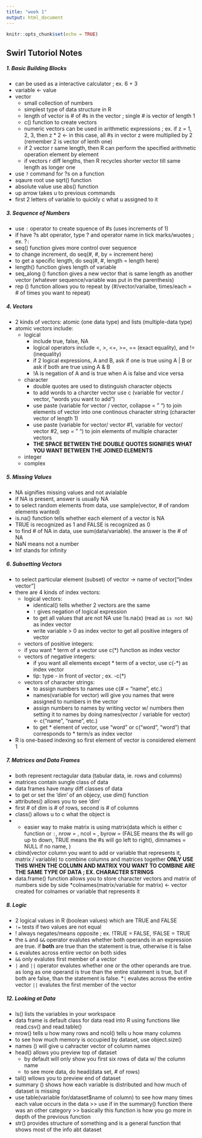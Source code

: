 ```yaml
---
title: "week 1"
output: html_document
---
```


```r
knitr::opts_chunk$set(echo = TRUE)
```

## Swirl Tutoriol Notes


##### 1. Basic Building Blocks

  * can be used as a interactive calculator ; ex. 6 + 3
  * variable <- value
  * vector 
    * small collection of numbers
    * simplest type of data structure in R
    * length of vector is # of #s in the vector ; single # is vector of length 1
    * c() function to create vectors
    * numeric vectors can be used in arithmetic expressions ; ex. if z = 1, 2, 3, then z * 2 <- in this case, all #s in vector z were multiplied by 2 (remember 2 is vector of lenth one)
    * if 2 vector r same length, then R can perform the specified arithmetic operation element by element 
    * if vectors r diff lengths, then R recycles shorter vector till same length as longer one 
  * use `?` command for ?s on a function 
  * sqaure root use sqrt() function
  * absolute value use abs() function
  * up arrow takes u to previous commands 
  * first 2 letters of variable to quickly c what u assigned to it


##### 3. Sequence of Numbers 

  * use `:` operator to create squence of #s (uses increments of 1)
  * if have ?s abt operator, type ? and operator name in tick marks/wuotes ; ex. ?`:`
  * seq() function gives more control over sequence
  * to change increment, do seq(#, #, by = increment here) 
  * to get a specific length, do seq(#, #, length = length here)
  * length() function gives length of variable
  * seq_along () function gives a new vector that is same length as another vector (whatever sequence/variable was put in the parenthesis)
  * rep () function allows you to repeat by (#/vector/varialbe, times/each = # of times you want to repeat)


##### 4. Vectors

  * 2 kinds of vectors: atomic (one data type) and lists (multiple-data type)
  * atomic vectors include:
    * logical
      * include true, false, NA
      * logical operators include <, >, <=, >=, == (exact equality), and != (inequality)
      * if 2 logical expressions, A and B, ask if one is true using A | B or ask if both are true using A & B
      * !A is negation of A and is true when A is false and vice versa
    * character
      * double quotes are used to distinguish character objects 
      * to add words to a charcter vector use c (variable for vector / vector, "words you want to add")
      * use paste (variable for vector / vector, collapse = " ") to join elements of vector into one continous character string (character vector of length 1)
      * use paste (variable for vector/ vector #1, variable for vector/ vector #2, sep = " ") to join elements of multiple character vectors 
      * **THE SPACE BETWEEN THE DOUBLE QUOTES SIGNIFIES WHAT YOU WANT BETWEEN THE JOINED ELEMENTS**
    * integer 
    * complex 


##### 5. Missing Values

  * NA signifies missing values and not avialable 
  * if NA is present, answer is usually NA
  * to select random elements from data, use sample(vector, # of random elements wanted)
  * is.na() function tells whether each element of a vector is NA
  * TRUE is recognized as 1 and FALSE is recognized as 0
  * to find # of NA in data, use sum(data/variable). the answer is the # of NA
  * NaN means not a number
  * Inf stands for infinity 


##### 6. Subsetting Vectors

  * to select particular element (subset) of vector -> name of vector["index vector"]
  * there are 4 kinds of index vectors: 
    * logical vectors:
      * identical() tells whether 2 vectors are the same
      * `!` gives negation of logical expression
      * to get all values that are not NA use !is.na(x) (read as `is not NA`) as index vector
      * write variable > 0 as index vector to get all positive integers of vector
    * vectors of positive integers:
     * if you want * term of a vector use c(*) function as index vector
    * vectors of negative integers: 
      * if you want all elements except * term of a vector, use c(-*) as index vector
      * tip: type - in front of vector ; ex. -c(*)
    * vectors of character strings: 
      * to assign numbers to names use c(# = "name", etc.)
      * names(variable for vector) will give you names that were assigned to numbers in the vector 
      * assign numbers to names by writing vector w/ numbers then setting it to names by doing names(vector / variable for vector) <- c("name", "name", etc.)
      * to get * element of vector, use "word" or c("word", "word") that corresponds to * term/s as index vector
  * R is one-based indexing so first element of vector is considered element 1


##### 7. Matrices and Data Frames 

  * both represent rectagular data (tabular data, ie. rows and columns)
  * matrices contain sungle class of data
  * data frames have many diff classes of data
  * to get or set the 'dim' of an objecy, use dim() function 
  * attributes() allows you to see 'dim'
  * first # of dim is # of rows, second is # of columns
  * class() allows u to c what the object is 
  *   * easier way to make matrix is using matrix(data which is either c function or `:`, nrow = , ncol = , byrow = (FALSE means the #s will go up to down, TRUE means the #s will go left to right), dimnames = NULL if no name, )
  * cbind(vector column you want to add or variable that represents it, matrix / variable) to combine columns and matrices together **ONLY USE THIS WHEN THE COLUMN AND MATRIX YOU WANT TO COMBINE ARE THE SAME TYPE OF DATA ; EX. CHARACTER STRINGS**
  * data.frame() function allows you to store character vectors and matrix of numbers side by side
  *colnames(matrix/variable for matrix) <- vector created for colnames or variable that represents it


##### 8. Logic

  * 2 logical values in R (boolean values) which are TRUE and FALSE
  * `!=` tests if two values are not equal 
  * ! always negates/means opposite ; ex. !TRUE = FALSE, !FALSE = TRUE
  * the `&` and `&&` operator evalutes whether both operands in an expression are true. if **both** are true than the statement is true, otherwise it is false 
  * `&` evalutes across entire vector on both sides
  * `&&` only evalutes first member of a vector 
  * `|` and `||` operator evalutes whether one or the other operands are true. as long as one operand is true than the entire statement is true, but if both are false, than the statement is false. 
  *`|` evalutes across the entire vector 
  `||` evalutes the first member of the vector 


##### 12. Looking at Data

  * ls() lists the variables in your workspace
  * data frame is default class for data read into R using functions like read.csv() and read.table()
  * nrow() tells u how many rows and ncol() tells u how many columns
  * to see how much memory is occupied by dataset, use object.size()
  * names () will give u cahracter vector of column names 
  * head() allows you preview top of dataset
    * by default will only show you first six rows of data w/ the column name
    * to see more data, do head(data set, # of rows)
  * tail() wllows you to preview end of dataset
  * summary () shows how each variable is distributed and how much of dataset is missing 
  * use table(variable for/dataset$name of column) to see how many times each value occurs in the data >> use if in the summary() function there was an other category >> basically this function is how you go more in depth of the previous function 
  * str() provides structure of something and is a general function that shows most of the info abt dataset
